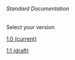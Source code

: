 ====== Standard Documentation ======

Select your version

[[standard:1.0:start|1.0 (current)]]

[[standard:1.1|1.1 (draft)]]